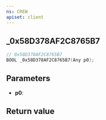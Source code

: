 ```yaml
---
ns: CREW
apiset: client
---
```

## _0x58D378AF2C8765B7

```c
// 0x58D378AF2C8765B7
BOOL _0x58D378AF2C8765B7(Any p0);
```


## Parameters
* **p0**:

## Return value